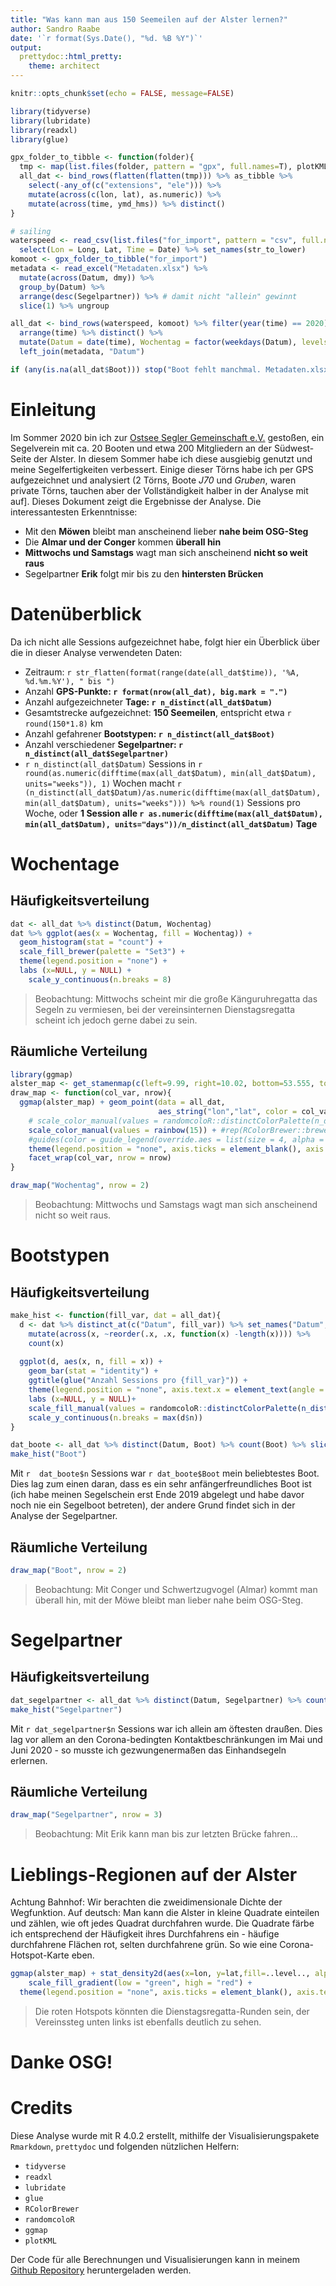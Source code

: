 ```yaml
---
title: "Was kann man aus 150 Seemeilen auf der Alster lernen?"
author: Sandro Raabe
date: '`r format(Sys.Date(), "%d. %B %Y")`'
output:
  prettydoc::html_pretty:
    theme: architect
---
```


```r
knitr::opts_chunk$set(echo = FALSE, message=FALSE)
```

```r
library(tidyverse)
library(lubridate)
library(readxl)
library(glue)

gpx_folder_to_tibble <- function(folder){
  tmp <- map(list.files(folder, pattern = "gpx", full.names=T), plotKML::readGPX) %>% map("tracks")
  all_dat <- bind_rows(flatten(flatten(tmp))) %>% as_tibble %>% 
    select(-any_of(c("extensions", "ele"))) %>% 
    mutate(across(c(lon, lat), as.numeric)) %>% 
    mutate(across(time, ymd_hms)) %>% distinct() 
}

# sailing
waterspeed <- read_csv(list.files("for_import", pattern = "csv", full.names=T)) %>% 
  select(Lon = Long, Lat, Time = Date) %>% set_names(str_to_lower)
komoot <- gpx_folder_to_tibble("for_import")
metadata <- read_excel("Metadaten.xlsx") %>%
  mutate(across(Datum, dmy)) %>%
  group_by(Datum) %>% 
  arrange(desc(Segelpartner)) %>% # damit nicht "allein" gewinnt
  slice(1) %>% ungroup

all_dat <- bind_rows(waterspeed, komoot) %>% filter(year(time) == 2020) %>% 
  arrange(time) %>% distinct() %>% 
  mutate(Datum = date(time), Wochentag = factor(weekdays(Datum), levels = weekdays(ymd("2020-10-12")+0:6))) %>% 
  left_join(metadata, "Datum")

if (any(is.na(all_dat$Boot))) stop("Boot fehlt manchmal. Metadaten.xlsx nachtragen!")
```

# Einleitung

Im Sommer 2020 bin ich zur [Ostsee Segler Gemeinschaft e.V.](http://www.osgev.de) gestoßen, ein Segelverein mit ca. 20 Booten und etwa 200 Mitgliedern an der Südwest-Seite der Alster. In diesem Sommer habe ich diese ausgiebig genutzt und meine Segelfertigkeiten verbessert. Einige dieser Törns habe ich per GPS aufgezeichnet und analysiert (2 Törns, Boote *J70* und *Gruben*, waren private Törns, tauchen aber der Vollständigkeit halber in der Analyse mit auf]. Dieses Dokument zeigt die Ergebnisse der Analyse. Die interessantesten Erkenntnisse:

* Mit den **Möwen** bleibt man anscheinend lieber **nahe beim OSG-Steg**
* Die **Almar und der Conger** kommen **überall hin**
* **Mittwochs und Samstags** wagt man sich anscheinend **nicht so weit raus**
* Segelpartner **Erik** folgt mir bis zu den **hintersten Brücken**

# Datenüberblick

Da ich nicht alle Sessions aufgezeichnet habe, folgt hier ein Überblick über die in dieser Analyse verwendeten Daten:

* Zeitraum: `r str_flatten(format(range(date(all_dat$time)), '%A, %d.%m.%Y'), " bis ")`
* Anzahl **GPS-Punkte: `r format(nrow(all_dat), big.mark = ".")`**
* Anzahl aufgezeichneter **Tage: `r n_distinct(all_dat$Datum)`**
* Gesamtstrecke aufgezeichnet: **150 Seemeilen**, entspricht etwa `r round(150*1.8)` km
* Anzahl gefahrener **Bootstypen: `r n_distinct(all_dat$Boot)`**
* Anzahl verschiedener **Segelpartner: `r n_distinct(all_dat$Segelpartner)`**
* `r n_distinct(all_dat$Datum)` Sessions in `r round(as.numeric(difftime(max(all_dat$Datum), min(all_dat$Datum), units="weeks")), 1)` Wochen macht `r (n_distinct(all_dat$Datum)/as.numeric(difftime(max(all_dat$Datum), min(all_dat$Datum), units="weeks"))) %>% round(1)` Sessions pro Woche, oder **1 Session alle `r as.numeric(difftime(max(all_dat$Datum), min(all_dat$Datum), units="days"))/n_distinct(all_dat$Datum)` Tage**
 


# Wochentage

## Häufigkeitsverteilung

```r
dat <- all_dat %>% distinct(Datum, Wochentag)
dat %>% ggplot(aes(x = Wochentag, fill = Wochentag)) +
  geom_histogram(stat = "count") +
  scale_fill_brewer(palette = "Set3") +
  theme(legend.position = "none") +
  labs (x=NULL, y = NULL) +
    scale_y_continuous(n.breaks = 8)
```



> Beobachtung: Mittwochs scheint mir die große Känguruhregatta das Segeln zu vermiesen, bei der vereinsinternen Dienstagsregatta scheint ich jedoch gerne dabei zu sein.

## Räumliche Verteilung

```r
library(ggmap)
alster_map <- get_stamenmap(c(left=9.99, right=10.02, bottom=53.555, top=53.583), zoom=15)
draw_map <- function(col_var, nrow){
  ggmap(alster_map) + geom_point(data = all_dat,
                                 aes_string("lon","lat", color = col_var), size=0.1, alpha=0.7) + 
    # scale_color_manual(values = randomcoloR::distinctColorPalette(n_distinct(all_dat[[col_var]]))) +
    scale_color_manual(values = rainbow(15)) + #rep(RColorBrewer::brewer.pal(12, "Set3"), 2)) +
    #guides(color = guide_legend(override.aes = list(size = 4, alpha = 1))) +
    theme(legend.position = "none", axis.ticks = element_blank(), axis.text = element_blank(), axis.title = element_blank()) +
    facet_wrap(col_var, nrow = nrow)
}
```

```r
draw_map("Wochentag", nrow = 2)

```

> Beobachtung: Mittwochs und Samstags wagt man sich anscheinend nicht so weit raus.

# Bootstypen

## Häufigkeitsverteilung

```r
make_hist <- function(fill_var, dat = all_dat){
  d <- dat %>% distinct_at(c("Datum", fill_var)) %>% set_names("Datum", "x") %>% 
    mutate(across(x, ~reorder(.x, .x, function(x) -length(x)))) %>% 
    count(x)
  
  ggplot(d, aes(x, n, fill = x)) +
    geom_bar(stat = "identity") +
    ggtitle(glue("Anzahl Sessions pro {fill_var}")) +
    theme(legend.position = "none", axis.text.x = element_text(angle = 45, hjust=1, vjust=1)) +
    labs (x=NULL, y = NULL)+
    scale_fill_manual(values = randomcoloR::distinctColorPalette(n_distinct(dat[[fill_var]]))) +
    scale_y_continuous(n.breaks = max(d$n))
}

dat_boote <- all_dat %>% distinct(Datum, Boot) %>% count(Boot) %>% slice_max(n) 
make_hist("Boot")
```

Mit `r  dat_boote$n` Sessions war `r dat_boote$Boot` mein beliebtestes Boot. Dies lag zum einen daran, dass es ein sehr anfängerfreundliches Boot ist (ich habe meinen Segelschein erst Ende 2019 abgelegt und habe davor noch nie ein Segelboot betreten), der andere Grund findet sich in der Analyse der Segelpartner.

## Räumliche Verteilung

```r
draw_map("Boot", nrow = 2)
```

> Beobachtung: Mit Conger und Schwertzugvogel (Almar) kommt man überall hin, mit der Möwe bleibt man lieber nahe beim OSG-Steg.


# Segelpartner

## Häufigkeitsverteilung

```r
dat_segelpartner <- all_dat %>% distinct(Datum, Segelpartner) %>% count(Segelpartner) %>% slice_max(n) 
make_hist("Segelpartner")
```

Mit `r dat_segelpartner$n` Sessions war ich allein am öftesten draußen. Dies lag vor allem an den Corona-bedingten Kontaktbeschränkungen im Mai und Juni 2020 - so musste ich gezwungenermaßen das Einhandsegeln erlernen.

## Räumliche Verteilung

```r
draw_map("Segelpartner", nrow = 3)

```

> Beobachtung: Mit Erik kann man bis zur letzten Brücke fahren...

# Lieblings-Regionen auf der Alster

Achtung Bahnhof: Wir berachten die zweidimensionale Dichte der Wegfunktion. Auf deutsch: Man kann die Alster in kleine Quadrate einteilen und zählen, wie oft jedes Quadrat durchfahren wurde. Die Quadrate färbe ich entsprechend der Häufigkeit ihres Durchfahrens ein - häufige durchfahrene Flächen rot, selten durchfahrene grün. So wie eine Corona-Hotspot-Karte eben.

```r
ggmap(alster_map) + stat_density2d(aes(x=lon, y=lat,fill=..level.., alpha=..level..), data=all_dat, geom="polygon")+ 
    scale_fill_gradient(low = "green", high = "red") +
  theme(legend.position = "none", axis.ticks = element_blank(), axis.text = element_blank(), axis.title = element_blank())
```

> Die roten Hotspots könnten die Dienstagsregatta-Runden sein, der Vereinssteg unten links ist ebenfalls deutlich zu sehen.

# Danke OSG!

# Credits
Diese Analyse wurde mit R 4.0.2 erstellt, mithilfe der Visualisierungspakete `Rmarkdown`, `prettydoc` und folgenden nützlichen Helfern: 

* `tidyverse`
* `readxl`
* `lubridate`
* `glue`
* `RColorBrewer`
* `randomcoloR`
* `ggmap`
* `plotKML`

Der Code für alle Berechnungen und Visualisierungen kann in meinem [Github Repository](https://github.com/shosaco/sailing_analyses) heruntergeladen werden.

